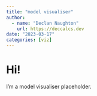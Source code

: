 ```yaml
---
title: "model visualiser"
author:
  - name: "Declan Naughton"
    url: https://deccalcs.dev
date: "2023-03-17"
categories: [viz]
---
```


# Hi!

I'm a model visualiser placeholder.
